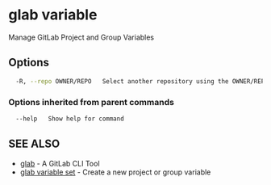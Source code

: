 # glab variable

Manage GitLab Project and Group Variables

## Options

```bash
  -R, --repo OWNER/REPO   Select another repository using the OWNER/REPO or `GROUP/NAMESPACE/REPO` format or full URL or git URL
```

### Options inherited from parent commands

```bash
  --help   Show help for command
```

## SEE ALSO

- [glab](../../) - A GitLab CLI Tool
- [glab variable set](variable/set) - Create a new project or group variable

